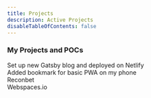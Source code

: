 ```yaml
---
title: Projects
description: Active Projects
disableTableOfContents: false
---
```


### My Projects and POCs

Set up new Gatsby blog and deployed on Netlify  
Added bookmark for basic PWA on my phone  
Reconbet  
Webspaces.io

